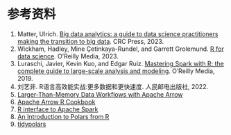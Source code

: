 # 参考资料 {.unnumbered}

(@) Matter, Ulrich. [Big data analytics: a guide to data science practitioners making the transition to big data](https://umatter.github.io/BigData/). CRC Press, 2023.
(@) Wickham, Hadley, Mine Çetinkaya-Rundel, and Garrett Grolemund. [R for data science](https://r4ds.hadley.nz/). O'Reilly Media, 2023.
(@) Luraschi, Javier, Kevin Kuo, and Edgar Ruiz. [Mastering Spark with R: the complete guide to large-scale analysis and modeling](https://therinspark.com/). O'Reilly Media, 2019.
(@) 刘艺非. R语言高效能实战:更多数据和更快速度. 人民邮电出版社, 2022.
(@) [Larger-Than-Memory Data Workflows with Apache Arrow](https://arrow-user2022.netlify.app/)
(@) [Apache Arrow R Cookbook](https://arrow.apache.org/cookbook/r/index.html)
(@) [R interface to Apache Spark](https://spark.posit.co/)
(@) [An Introduction to Polars from R](https://pola-rs.github.io/r-polars/vignettes/polars.html)
(@) [tidypolars](https://tidypolars.etiennebacher.com/)